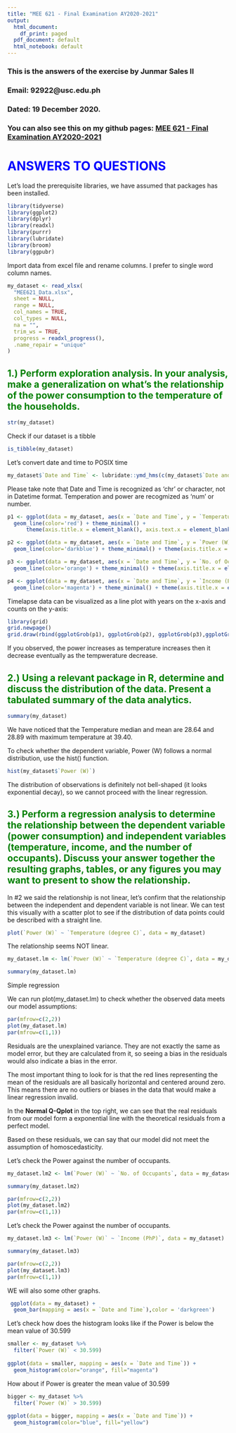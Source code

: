 ```yaml
---
title: "MEE 621 - Final Examination AY2020-2021"
output:
  html_document:
    df_print: paged
  pdf_document: default
  html_notebook: default
---
```


 <h3> This is the answers of the exercise by Junmar Sales II </h3>
 <h3> Email: 92922@usc.edu.ph </h3>
 <h3> Dated: 19 December 2020. </h3>
 <h3>  You can also see this on my github pages: <a href="https://92922.github.io/dist/MEE621_FInalExam.html" >MEE 621 - Final Examination AY2020-2021</a>  </h3>


<h1 style="color:blue"> ANSWERS TO QUESTIONS</h1>

Let's load the prerequisite libraries, we have assumed that packages has been installed.

```r
library(tidyverse)
library(ggplot2)
library(dplyr)
library(readxl)
library(purrr)
library(lubridate)
library(broom)
library(ggpubr)

```
Import data from excel file and rename columns. I prefer to single word column names.

```r

my_dataset <- read_xlsx(
  "MEE621_Data.xlsx",
  sheet = NULL,
  range = NULL,
  col_names = TRUE,
  col_types = NULL,
  na = "",
  trim_ws = TRUE,
  progress = readxl_progress(),
  .name_repair = "unique"
)
```


<h2 style="color:green">
1.) Perform exploration analysis. In your analysis, make a generalization on what’s the relationship of the power consumption to the temperature of the households.
</h2>

```r
str(my_dataset)
```
Check if our dataset is a tibble

```r
is_tibble(my_dataset)
```

Let's convert date and time to POSIX time
```r
my_dataset$`Date and Time` <- lubridate::ymd_hms(c(my_dataset$`Date and Time`))

```

Please take note that Date and Time is recognized as 'chr' or character, not in Datetime format.
Temperation and power are recogmized as 'num' or number.


```r
p1 <- ggplot(data = my_dataset, aes(x = `Date and Time`, y = `Temperature (degree C)`,)) +
  geom_line(color='red') + theme_minimal() + 
      theme(axis.title.x = element_blank(), axis.text.x = element_blank())
``` 
```r
p2 <- ggplot(data = my_dataset, aes(x = `Date and Time`, y = `Power (W)`,)) +
  geom_line(color='darkblue') + theme_minimal() + theme(axis.title.x = element_blank(),axis.text.x = element_text(angle=90))

```

```r
p3 <- ggplot(data = my_dataset, aes(x = `Date and Time`, y = `No. of Occupants`,)) +
  geom_line(color='orange') + theme_minimal() + theme(axis.title.x = element_blank(),axis.text.x = element_text(angle=90))

```


```r
p4 <- ggplot(data = my_dataset, aes(x = `Date and Time`, y = `Income (PhP)`,)) +
  geom_line(color='magenta') + theme_minimal() + theme(axis.title.x = element_blank(),axis.text.x = element_text(angle=90))

```

Timelapse data can be visualized as a line plot with years on the x-axis and counts on the y-axis:
```r
library(grid)
grid.newpage()
grid.draw(rbind(ggplotGrob(p1), ggplotGrob(p2), ggplotGrob(p3),ggplotGrob(p4), size = "last"))
```
If you observed, the power increases as temperature increases then it decrease eventually as the tempwerature decrease.


<h2 style="color:green">
2.) Using a relevant package in R, determine and discuss the distribution of the data. Present a tabulated summary of the data analytics.
</h2>

```r
summary(my_dataset)
```
We have noticed that the Temperature median and mean are 28.64 and 28.89 with maximum temperature at 39.40.


To check whether the dependent variable, Power (W) follows a normal distribution, use the hist() function.
```r
hist(my_dataset$`Power (W)`)
```
The distribution of observations is definitely not bell-shaped (it looks exponential decay), so we cannot proceed with the linear regression.

<h2 style="color:green">
3.) Perform a regression analysis to determine the relationship between the dependent variable (power consumption) and independent variables (temperature, income, and the number of occupants). Discuss your answer together the resulting graphs, tables, or any figures you may want to present to show the relationship.
</h2>

In #2 we said the relationship is not linear, let's confirm that the relationship between the independent and dependent variable is not linear. We can test this visually with a scatter plot to see if the distribution of data points could be described with a straight line.

```r
plot(`Power (W)` ~ `Temperature (degree C)`, data = my_dataset)
```
The relationship seems NOT linear.

```r
my_dataset.lm <- lm(`Power (W)` ~ `Temperature (degree C)`, data = my_dataset)

summary(my_dataset.lm)
```
</b> Simple regression </b>

We can run plot(my_dataset.lm) to check whether the observed data meets our model assumptions:

```r
par(mfrow=c(2,2))
plot(my_dataset.lm)
par(mfrow=c(1,1))
```
Residuals are the unexplained variance. They are not exactly the same as model error, but they are calculated from it, so seeing a bias in the residuals would also indicate a bias in the error.

The most important thing to look for is that the red lines representing the mean of the residuals are all basically horizontal and centered around zero. This means there are no outliers or biases in the data that would make a linear regression invalid.

In the <b> Normal Q-Qplot </b> in the top right, we can see that the real residuals from our model form  a exponential line with the theoretical residuals from a perfect model.

Based on these residuals, we can say that our model did not meet the assumption of homoscedasticity.

Let's check the Power against the number of occupants.

```r
my_dataset.lm2 <- lm(`Power (W)` ~ `No. of Occupants`, data = my_dataset)

summary(my_dataset.lm2)
```
```r
par(mfrow=c(2,2))
plot(my_dataset.lm2)
par(mfrow=c(1,1))
```

Let's check the Power against the number of occupants.

```r
my_dataset.lm3 <- lm(`Power (W)` ~ `Income (PhP)`, data = my_dataset)

summary(my_dataset.lm3)
```
```r
par(mfrow=c(2,2))
plot(my_dataset.lm3)
par(mfrow=c(1,1))
```

WE will also some other graphs.

```r
 ggplot(data = my_dataset) +
  geom_bar(mapping = aes(x = `Date and Time`),color = 'darkgreen')
```
Let's check how does the histogram looks like if the Power is below the mean value of 30.599
```r
smaller <- my_dataset %>% 
  filter(`Power (W)` < 30.599)
  
ggplot(data = smaller, mapping = aes(x = `Date and Time`)) +
  geom_histogram(color="orange", fill="magenta")
```

How about if Power is greater the mean value of 30.599
```r
bigger <- my_dataset %>% 
  filter(`Power (W)` > 30.599)
  
ggplot(data = bigger, mapping = aes(x = `Date and Time`)) +
  geom_histogram(color="blue", fill="yellow")
```